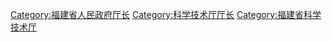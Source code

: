 [[Category:福建省人民政府厅长|Category:福建省人民政府厅长]]
[[Category:科学技术厅厅长|Category:科学技术厅厅长]]
[[Category:福建省科学技术厅|Category:福建省科学技术厅]]